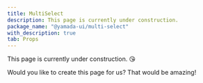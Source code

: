 ```yaml
---
title: MultiSelect
description: This page is currently under construction.
package_name: "@yamada-ui/multi-select"
with_description: true
tab: Props
---
```


This page is currently under construction. 😘

Would you like to create this page for us? That would be amazing!
